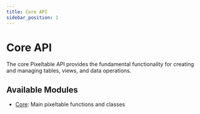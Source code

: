 ```yaml
---
title: Core API
sidebar_position: 1
---
```


# Core API

The core Pixeltable API provides the fundamental functionality for creating and managing tables, views, and data operations.

## Available Modules

- [Core](./core): Main pixeltable functions and classes
